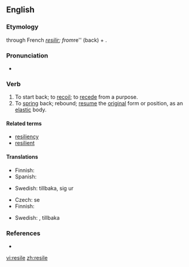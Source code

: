 ==English==

===Etymology===
{{etyl|la}} {{term|resilio|resiliō|spring back|lang=la}} through French ''[[resilir]]; from ''re'' (back) + {{term|salio|saliō|I jump|lang=la}}.

===Pronunciation===
* {{a|US}} {{IPA|/rəˈzaɪl/|/riˈzaɪl/}}

===Verb===
{{en-verb|resiles|resiling|resiled}}

# To start back; to [[recoil]]; to [[recede]] from a purpose.
# To [[spring]] back; rebound; [[resume]] the [[original]] form or position, as an [[elastic]] body.

====Related terms====
* [[resiliency]]
* [[resilient]]

====Translations====
{{trans-top|to start back; recoil}}
* Finnish: {{t|fi|vetäytyä}}
* Spanish: {{t-|es|retroceder}}
{{trans-mid}}
* Swedish: {{t|sv|rygga}} tillbaka,  {{t|sv|dra}} sig ur
{{trans-bottom}}

{{trans-top|to spring back; rebound}}
* Czech: {{t-|cs|vrátit}} se
* Finnish: {{t|fi|palautua}}
{{trans-mid}}
* Swedish: {{t|sv|rekylera}},  {{t|sv|studsa}} tillbaka
{{trans-bottom}}

===References===
* {{R:1913}}

[[vi:resile]]
[[zh:resile]]